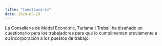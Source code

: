 ```yaml
---
title: "Cuestionario"
date: 2020-05-19
---
```


La Conselleria de Model Econòmic, Turisme i Treball ha diseñado un cuestionario para los trabajadores para que lo cumplimenten previamente a su incorporación a los puestos de trabajo.
